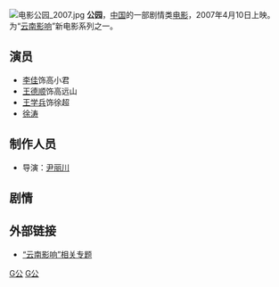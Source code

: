 [[File:电影公园_2007.jpg|thumb]]
'''公园'''，[[中国|中国]]的一部剧情类[[电影|电影]]，2007年4月10日上映。为“[[云南影响|云南影响]]”新电影系列之一。

==演员==
*[[李佳_(演員)|李佳]]饰高小君
*[[王德顺|王德顺]]饰高远山
*[[王学兵|王学兵]]饰徐超
*[[徐涛|徐涛]]

== 制作人员 ==

*导演：[[尹丽川|尹丽川]]

== 剧情 ==

== 外部链接 ==

*[http://ent.sina.com.cn/f/m/ynnewfilm/index.shtml “云南影响”相关专题] {{Wayback|url=http://ent.sina.com.cn/f/m/ynnewfilm/index.shtml |date=20181006024405 }}

{{Drama-film-stub}}

[[Category:中国劇情片|G公]]
[[Category:2007年中国电影作品|G公]]